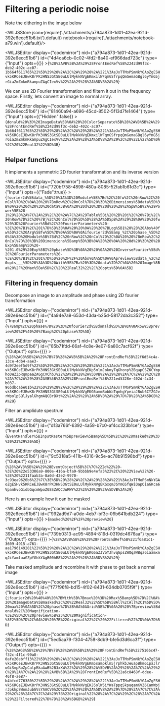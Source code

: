 # Filtering a periodic noise
Note the dithering in the image below




<WLJSStore json={require('./attachments/a794a873-1d01-42ea-921d-392e6ecc51b6.txt').default} notebook={require('./attachments/notebook-a79.wln').default}/>




<WLJSEditor display={"codemirror"} nid={"a794a873-1d01-42ea-921d-392e6ecc51b6"} id={"4d4ca6cb-0c02-4fd2-8a40-ef966dad723c"} type={"Input"} opts={{}} >{`%28%2AVB%5B%2A%29%28FrontEndRef%5B%2242d99f3c-deb2-402c-ac07-1b664f611765%22%5D%29%28%2A%2C%2A%29%28%2A%221%3AeJxTTMoPSmNkYGAoZgESHvk5KRCeEJBwK8rPK3HNS3GtSE0uLUlMykkNVgEKmxilWFqmGSfrpqQmGemaGBgl6yYmG5jrGiaZmZmkmRkampuZAgCIexVv%22%2A%29%28%2A%5DVB%2A%29`}</WLJSEditor>

We can use 2D Fourier transformation and filtern it out in the frequency space. Firstly, lets convert an image to normal array.

<WLJSEditor display={"codemirror"} nid={"a794a873-1d01-42ea-921d-392e6ecc51b6"} id={"81460a94-a696-45cd-8502-5f13d7fe1464"} type={"Input"} opts={{"Hidden":false}} >{`donald%20%3D%20ImageData%5B%0A%20%20ColorSeparate%5B%28%2AVB%5B%2A%29%28FrontEndRef%5B%2242d99f3c-deb2-402c-ac07-1b664f611765%22%5D%29%28%2A%2C%2A%29%28%2A%221%3AeJxTTMoPSmNkYGAoZgESHvk5KRCeEJBwK8rPK3HNS3GtSE0uLUlMykkNVgEKmxilWFqmGSfrpqQmGemaGBgl6yYmG5jrGiaZmZmkmRkampuZAgCIexVv%22%2A%29%28%2A%5DVB%2A%29%2C%20%22L%22%5D%0A%2C%20%22Real32%22%5D%3B`}</WLJSEditor>

## Helper functions 
It implements a symmetric 2D fourier transformation and its inverse version

<WLJSEditor display={"codemirror"} nid={"a794a873-1d01-42ea-921d-392e6ecc51b6"} id={"720bf758-4898-480a-8085-52fab1b61d3c"} type={"Input"} opts={{"Fade":true}} >{`fourier2d%5Bdata_%5D%20%3A%3D%20Module%5B%7Bd%2C%20fw%2C%20nRow%2C%20nCol%7D%2C%0A%20%20%7BnRow%2C%20nCol%7D%20%3D%20Dimensions%5Bdata%5D%3B%0A%20%20d%20%3D%20data%3B%0A%20%20d%20%3D%20d%20%28%2ASpB%5B%2A%29Power%5B%28-1%29%28%2A%7C%2A%29%2C%28%2A%7C%2A%29Table%5Bi%20%2B%20j%2C%20%7Bi%2C%20nRow%7D%2C%20%7Bj%2C%20nCol%7D%5D%5D%28%2A%5DSpB%2A%29%3B%0A%20%20fw%20%3D%20Fourier%5Bd%2C%20FourierParameters%20-%3E%20%7B1%2C%201%7D%5D%3B%0A%20%20%0A%20%20%7BLog%5B1%20%2B%20Abs%40fw%5D%2C%20Arg%5Bfw%5D%7D%0A%5D%0A%0Aifourier2d%5Bamp_%2C%20phase_%5D%20%3A%3D%20Module%5B%7Bd%2C%20nRow%2C%20nCol%7D%2C%0A%20%20%7BnRow%2C%20nCol%7D%20%3D%20Dimensions%5Bamp%5D%3B%0A%20%20%0A%20%20d%20%3D%20%28Exp%5Bamp%5D%20-%201.0%29%20Exp%5BI%20phase%5D%3B%0A%20%20%0A%20%20InverseFourier%5Bd%2C%20FourierParameters%20-%3E%20%7B1%2C%201%7D%5D%20%2F%2F%20Abs%0A%5D%0A%0Apreview%5Bdata_%2C%20opts___%5D%20%3A%3D%20With%5B%7Ba%20%3D%20data%7D%2C%0A%20%20Image%5Ba%20%2F%20Max%5Ba%5D%2C%20%22Real32%22%2C%20opts%5D%0A%5D`}</WLJSEditor>

## Filtering in frequency domain
Decompose an image to an amplitude and phase using 2D fourier transformation

<WLJSEditor display={"codemirror"} nid={"a794a873-1d01-42ea-921d-392e6ecc51b6"} id={"4a94e7a9-653d-43da-b25d-58172da3c352"} type={"Input"} opts={{}} >{`%7Bamp%2C%20phase%7D%20%3D%20fourier2d%5Bdonald%5D%3B%0A%0ARow%5Bpreview%20%2F%40%20%7Bamp%2C%20phase%7D%5D`}</WLJSEditor>

<WLJSEditor display={"codemirror"} nid={"a794a873-1d01-42ea-921d-392e6ecc51b6"} id={"85b71fdd-66af-4c8e-9e07-9a80c7acf62f"} type={"Output"} opts={{}} >{`%28%2AGB%5B%2A%29%7B%7B%28%2AVB%5B%2A%29%28FrontEndRef%5B%22f6d54c4a-13ce-4db4-aae3-4d9f2eef5d9f%22%5D%29%28%2A%2C%2A%29%28%2A%221%3AeJxTTMoPSmNkYGAoZgESHvk5KRCeEJBwK8rPK3HNS3GtSE0uLUlMykkNVgEKp5mlmJokmyTqGhonp%2BqapCSZ6CYmphoDWZZpRqmpaaZAGgCVChbJ%22%2A%29%28%2A%5DVB%2A%29%28%2A%7C%2A%29%2C%28%2A%7C%2A%29%28%2AVB%5B%2A%29%28FrontEndRef%5B%221ed5328e-402d-4c34-b037-96bdbcabe01b%22%5D%29%28%2A%2C%2A%29%28%2A%221%3AeJxTTMoPSmNkYGAoZgESHvk5KRCeEJBwK8rPK3HNS3GtSE0uLUlMykkNVgEKG6ammBobWaTqmhgYpeiaJBub6CYZGJvrWpolpSQlJyalGhgmAQCBrBXt%22%2A%29%28%2A%5DVB%2A%29%7D%7D%28%2A%5DGB%2A%29`}</WLJSEditor>

Filter an amplidute spectrum

<WLJSEditor display={"codemirror"} nid={"a794a873-1d01-42ea-921d-392e6ecc51b6"} id={"d13a766f-6392-4a59-b7c0-af4cc323b1ce"} type={"Input"} opts={{}} >{`EventHandler%5BInputRaster%5Bpreview%5Bamp%5D%5D%2C%20%28masked%20%3D%20%23%29%26%5D`}</WLJSEditor>

<WLJSEditor display={"codemirror"} nid={"a794a873-1d01-42ea-921d-392e6ecc51b6"} id={"9c5318a5-411b-4316-9c5e-ac78b91598bd"} type={"Output"} opts={{}} >{`%28%2AVB%5B%2A%29%28EventObject%5B%3C%7C%22Id%22%20-%3E%20%22e53306a9-800e-416a-bfa9-9bbbb9e4efa5%22%2C%20%22View%22%20-%3E%20%2211faab3a-8a0d-43e2-9970-3c93ea9620b6%22%7C%3E%5D%29%28%2A%2C%2A%29%28%2A%221%3AeJxTTMoPSmNkYGAoZgESHvk5KRCeEJBwK8rPK3HNS3GtSE0uLUlMykkNVgEKGxqmJSYmGSfqWiQapOiaGKca6VpamhvoGidbGqcmWpoZGSSZAQCJuRWY%22%2A%29%28%2A%5DVB%2A%29`}</WLJSEditor>

Here is an example how it can be masked

<WLJSEditor display={"codemirror"} nid={"a794a873-1d01-42ea-921d-392e6ecc51b6"} id={"992ad9d7-a0de-4eb7-bf3c-09b641bdb224"} type={"Input"} opts={{}} >{`masked%20%2F%2F%20preview%20`}</WLJSEditor>

<WLJSEditor display={"codemirror"} nid={"a794a873-1d01-42ea-921d-392e6ecc51b6"} id={"739b0313-ac95-4894-819d-0319dc4676aa"} type={"Output"} opts={{}} >{`%28%2AVB%5B%2A%29%28FrontEndRef%5B%221f6a81c1-3609-4915-a761-aa1796149201%22%5D%29%28%2A%2C%2A%29%28%2A%221%3AeJxTTMoPSmNkYGAoZgESHvk5KRCeEJBwK8rPK3HNS3GtSE0uLUlMykkNVgEKG6aZJVoYJhvqGpsZWOqaWBqa6iaamxnqJiYamluaGZpYGhkYAgB00hR8%22%2A%29%28%2A%5DVB%2A%29`}</WLJSEditor>

Take masked amplitude and recombine it with phase to get back a normal image

<WLJSEditor display={"codemirror"} nid={"a794a873-1d01-42ea-921d-392e6ecc51b6"} id={"f77f96f8-bd15-4f02-8431-634db0705f9f"} type={"Input"} opts={{}} >{`ifourier2d%20%40%40%20%7BWith%5B%7Bmax%20%3D%20Max%5Bamp%5D%7D%2C%0A%20%20ImageData%5Bmasked%2C%20%22Real32%22%5D%5B%5BAll%2CAll%2C1%5D%5D%20max%20%0A%5D%2C%20phase%7D%3B%0A%0AGrid%5B%7B%0A%20%20%7Bpreview%5Bdonald%2C%20Magnification-%3E2%5D%2C%20preview%5B%25%2C%20Magnification-%3E2%5D%7D%2C%0A%20%20%7B%22Original%22%2C%20%22Filtered%22%7D%0A%7D%5D`}</WLJSEditor>

<WLJSEditor display={"codemirror"} nid={"a794a873-1d01-42ea-921d-392e6ecc51b6"} id={"5ed5aa79-f304-4758-8db9-bfe5d3d6ca3f"} type={"Output"} opts={{}} >{`%28%2AGB%5B%2A%29%7B%7B%28%2AVB%5B%2A%29%28FrontEndRef%5B%2275166c47-f32c-4f1c-99a8-0afe20ebff13%22%5D%29%28%2A%2C%2A%29%28%2A%221%3AeJxTTMoPSmNkYGAoZgESHvk5KRCeEJBwK8rPK3HNS3GtSE0uLUlMykkNVgEKm5sampklm5jrphkbJeuapBkm61paJlroGiSmpRoZpCalpRkaAwB%2B3xXW%22%2A%29%28%2A%5DVB%2A%29%28%2A%7C%2A%29%2C%28%2A%7C%2A%29%28%2AVB%5B%2A%29%28FrontEndRef%5B%22a6c8468f-ddee-46f8-ae87-b4bfcd776380%22%5D%29%28%2A%2C%2A%29%28%2A%221%3AeJxTTMoPSmNkYGAoZgESHvk5KRCeEJBwK8rPK3HNS3GtSE0uLUlMykkNVgEKJ5olW5iYWaTppqSkpuqamKVZ6CamWpjrJpkkpSWnmJubGVsYAACV0hZQ%22%2A%29%28%2A%5DVB%2A%29%7D%28%2A%7C%7C%2A%29%2C%28%2A%7C%7C%2A%29%7B%22Original%22%28%2A%7C%2A%29%2C%28%2A%7C%2A%29%22Filtered%22%7D%7D%28%2A%5DGB%2A%29`}</WLJSEditor>